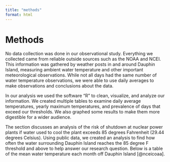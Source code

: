 ```yaml
---
title: "methods"
format: html
---
```


# Methods

No data collection was done in our observational study. Everything we collected came from reliable outside sources such as the NOAA and NCEI. This information was gathered by weather posts in and around Dauphin Island, measuring ambient water temperature and other important meteorological observations. While not all days had the same number of water temperature observations, we were able to use daily averages to make observations and conclusions about the data.

In our analysis we used the software "R" to clean, visualize, and analyze our information. We created multiple tables to examine daily average temperatures, yearly maximum temperatures, and prevalence of days that exceed our thresholds. We also graphed some results to make them more digestible for a wider audience.

The section discusses an analysis of the risk of shutdown at nuclear power plants if water used to cool the plant exceeds 85 degrees Fahrenheit (29.44 degrees Celsius). Using public data, we created an analysis to find how often the water surrounding Dauphin Island reaches the 85 degree F threshold and above to help answer our research question. Below is a table of the mean water temperature each month off Dauphin Island [@nceicoaa].
